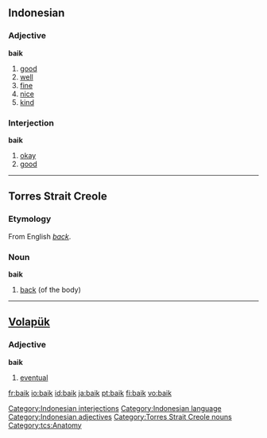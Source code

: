 ==Indonesian==
===Adjective===
'''baik'''
# [[good]]
# [[well]]
# [[fine]]
# [[nice]]
# [[kind]]

===Interjection===
'''baik'''

# [[okay]]
# [[good]]

[[Category:Indonesian interjections]]
[[Category:Indonesian language]]
[[Category:Indonesian adjectives]]
----

==Torres Strait Creole==
===Etymology===
From English ''[[back]]''.
===Noun===
'''baik'''

# [[back]] (of the body)
[[Category:Torres Strait Creole nouns]]
[[Category:tcs:Anatomy]]
----

==[[Volapük]]==
===Adjective===
'''baik'''
# [[eventual]]

[[fr:baik]]
[[io:baik]]
[[id:baik]]
[[ja:baik]]
[[pt:baik]]
[[fi:baik]]
[[vo:baik]]